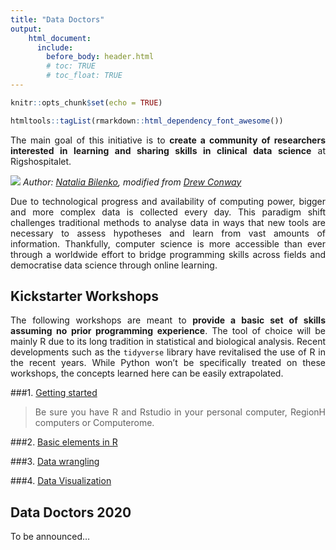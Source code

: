 ```yaml
---
title: "Data Doctors"
output: 
    html_document:
      include:
        before_body: header.html
        # toc: TRUE
        # toc_float: TRUE
---
```


```r
knitr::opts_chunk$set(echo = TRUE)

htmltools::tagList(rmarkdown::html_dependency_font_awesome())

```
<style>
body {
text-align: justify}
</style>

The main goal of this initiative is to **create a community of researchers interested in learning and sharing skills in clinical data science** at Rigshospitalet.

![](./img/DS_venn_short.png#smaller)
*Author: [Natalia Bilenko](http://berkeleysciencereview.com/how-to-become-a-data-scientist-before-you-graduate/), modified from [Drew Conway](http://drewconway.com/zia/2013/3/26/the-data-science-venn-diagram)*

Due to technological progress and availability of computing power, bigger and more complex data is collected every day. This paradigm shift challenges traditional methods to analyse data in ways that new tools are necessary to assess hypotheses and learn from vast amounts of information. Thankfully, computer science is more accessible than ever through a worldwide effort to bridge programming skills across fields and democratise data science through online learning.

## Kickstarter Workshops

The following workshops are meant to **provide a basic set of skills assuming no prior programming experience**. The tool of choice will be mainly R due to its long tradition in statistical and biological analysis. Recent developments such as the `tidyverse` library have revitalised the use of R in the recent years. While Python won't be specifically treated on these workshops, the concepts learned here can be easily extrapolated.

###1. [Getting started](workshops/1_getting_started/t_getting_started.html)

> Be sure you have R and Rstudio in your personal computer, RegionH computers or Computerome.

###2. [Basic elements in R](workshops/2_r_basics/t_r_basics.html)

###3. [Data wrangling](workshops/3_data_wrangling/t_data_wrangling.html)

###4. [Data Visualization](workshops/4_data_visualization/t_data_visualization.html)

## Data Doctors 2020

To be announced...
